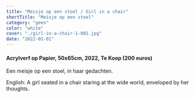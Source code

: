 ```yaml
---
title: "Meisje op een stoel / Girl in a chair"
shortTitle: "Meisje op een stoel"
category: "geen"
color: "white"
cover: "./girl-in-a-chair-1-001.jpg"
date: "2022-01-01"
---
```

    
#### Acrylverf op Papier, 50x65cm, 2022, Te Koop (200 euros)
Een meisje op een stoel, in haar gedachten.

    
English: A girl seated in a chair staring at the wide world, enveloped by her thoughts.